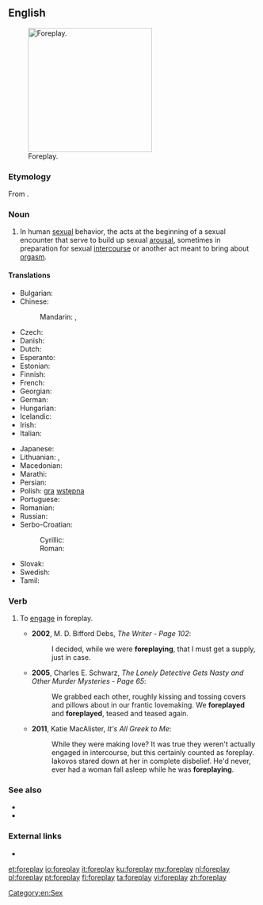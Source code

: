==English==
[[File:Nipping the Nape.png|thumb|250px|upright|Foreplay.]]

===Etymology===
From {{prefix|fore|play|lang=en}}.

===Noun===
{{en-noun|-}}

# In human [[sexual]] behavior, the acts at the beginning of a sexual encounter that serve to build up sexual [[arousal]], sometimes in preparation for sexual [[intercourse]] or another act meant to bring about [[orgasm]].

====Translations====
{{trans-top|foreplay}}
* Bulgarian: {{t|bg|любовна игра|f|sc=Cyrl}}
* Chinese:
*: Mandarin: {{t+|cmn|前戲|sc=Hani}}, {{t|cmn|前戏|tr=qiánxì|sc=Hani}}
* Czech: {{t|cs|předehra|f}}
* Danish: {{t|da|forspil}}
* Dutch: {{t+|nl|voorspel|n}}
* Esperanto: {{t|eo|antaŭludo}}
* Estonian: {{t|et|eelmäng}}
* Finnish: {{t+|fi|esileikki}}
* French: {{t+|fr|préliminaires|m-p}}
* Georgian: {{t|ka|პრელუდია}}
* German: {{t+|de|Vorspiel|n}}
* Hungarian: {{t+|hu|előjáték}}
* Icelandic: {{t+|is|forleikur|m}}
* Irish: {{t|ga|réamhshúgradh|m}}
* Italian: {{t|it|preliminari}}
{{trans-mid}}
* Japanese: {{t|ja|前戯|tr=ぜんぎ, zengi}}
* Lithuanian: {{t|lt|meilės žaismas|m}}, {{t|lt|erotinės glamonės|f-p}}
* Macedonian: {{t|mk|предигра|f|tr=prédigra|sc=Cyrl}}
* Marathi: {{t|mr|प्रणय|sc=Deva}}
* Persian: {{t+|fa|عشق‌بازی|tr=eshqbazi}}
* Polish: [[gra]] [[wstępna]] {{g|f}}
* Portuguese: {{t|pt|preliminares|f-p}}
* Romanian: {{t+|ro|preludiu|n}}
* Russian: {{t+|ru|прелю́дия|f}}
* Serbo-Croatian:
*: Cyrillic: {{t|sh|пре̏дигра|f|sc=Cyrl}}
*: Roman: {{t+|sh|prȅdigra|f}}
* Slovak: {{t|sk|predohra|f}}
* Swedish: {{t|sv|förspel}}
* Tamil: {{t|ta|பாலுணர்வூட்டல்}}
{{trans-bottom}}

===Verb===
{{en-verb}}

# {{lb|en|intranstive}} To [[engage]] in foreplay.
#* '''2002''', M. D. Bifford Debs, ''The Writer - Page 102'':
#*: I decided, while we were '''foreplaying''', that I must get a supply, just in case.
#* '''2005''', Charles E. Schwarz, ''The Lonely Detective Gets Nasty and Other Murder Mysteries - Page 65'':
#*: We grabbed each other, roughly kissing and tossing covers and pillows about in our frantic lovemaking. We '''foreplayed''' and '''foreplayed''', teased and teased again.
#* '''2011''', Katie MacAlister, ''It's All Greek to Me'':
#*: While they were making love? It was true they weren't actually engaged in intercourse, but this certainly counted as foreplay. Iakovos stared down at her in complete disbelief. He'd never, ever had a woman fall asleep while he was '''foreplaying'''.

===See also===
* {{l|en|afterplay}}
* {{l|en|foresex}}

===External links===
* {{projectlink|wikipedia}}

[[Category:en:Sex]]

[[et:foreplay]]
[[io:foreplay]]
[[it:foreplay]]
[[ku:foreplay]]
[[my:foreplay]]
[[nl:foreplay]]
[[pl:foreplay]]
[[pt:foreplay]]
[[fi:foreplay]]
[[ta:foreplay]]
[[vi:foreplay]]
[[zh:foreplay]]